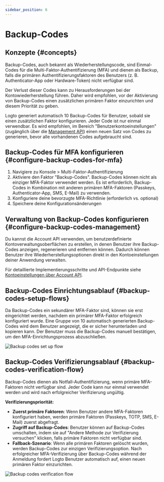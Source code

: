 ```yaml
---
sidebar_position: 6
---
```


# Backup-Codes

## Konzepte \{#concepts}

Backup-Codes, auch bekannt als Wiederherstellungscode, sind Einmal-Codes für die Multi-Faktor-Authentifizierung (MFA) und dienen als Backup, falls die primären Authentifizierungsfaktoren des Benutzers (z. B. Authenticator-App oder Hardware-Token) nicht verfügbar sind.

Der Verlust dieser Codes kann zu Herausforderungen bei der Kontowiederherstellung führen. Daher wird empfohlen, vor der Aktivierung von Backup-Codes einen zusätzlichen primären Faktor einzurichten und diesem Priorität zu geben.

Logto generiert automatisch 10 Backup-Codes für Benutzer, sobald sie einen zusätzlichen Faktor konfigurieren. Jeder Code ist nur einmal verwendbar. Es wird empfohlen, im Bereich "Benutzerkontoeinstellungen" (zugänglich über die [Management API](/integrate-logto/interact-with-management-api/)) einen neuen Satz von Codes zu generieren, bevor alle vorhandenen Codes aufgebraucht sind.

## Backup-Codes für MFA konfigurieren \{#configure-backup-codes-for-mfa}

1. Navigiere zu <CloudLink to="/mfa">Konsole > Multi-Faktor-Authentifizierung</CloudLink>
2. Aktiviere den Faktor "Backup-Codes". Backup-Codes können nicht als einziger MFA-Faktor verwendet werden. Es ist erforderlich, Backup-Codes in Kombination mit anderen primären MFA-Faktoren (Passkeys, Authenticator-App, SMS, E-Mail) zu verwenden.
3. Konfiguriere deine bevorzugte MFA-Richtlinie (erforderlich vs. optional)
4. Speichere deine Konfigurationsänderungen

## Verwaltung von Backup-Codes konfigurieren \{#configure-backup-codes-management}

Du kannst die Account API verwenden, um benutzerdefinierte Kontoverwaltungsoberflächen zu erstellen, in denen Benutzer ihre Backup-Codes anzeigen, regenerieren und entfernen können. Dadurch können Benutzer ihre Wiederherstellungsoptionen direkt in den Kontoeinstellungen deiner Anwendung verwalten.

Für detaillierte Implementierungsschritte und API-Endpunkte siehe [Kontoeinstellungen über Account API](/end-user-flows/account-settings/by-account-api#manage-backup-codes).

## Backup-Codes Einrichtungsablauf \{#backup-codes-setup-flows}

Da Backup-Codes ein sekundärer MFA-Faktor sind, können sie erst eingerichtet werden, nachdem ein primärer MFA-Faktor erfolgreich konfiguriert wurde. Eine Gruppe von 10 automatisch generierten Backup-Codes wird dem Benutzer angezeigt, die er sicher herunterladen und kopieren kann. Der Benutzer muss die Backup-Codes manuell bestätigen, um den MFA-Einrichtungsprozess abzuschließen.

<img src="/img/assets/backup-codes-set-up-flow.png" alt="Backup codes set up flow" />

## Backup-Codes Verifizierungsablauf \{#backup-codes-verification-flow}

Backup-Codes dienen als Notfall-Authentifizierung, wenn primäre MFA-Faktoren nicht verfügbar sind. Jeder Code kann nur einmal verwendet werden und wird nach erfolgreicher Verifizierung ungültig.

**Verifizierungspriorität:**

- **Zuerst primäre Faktoren**: Wenn Benutzer andere MFA-Faktoren konfiguriert haben, werden primäre Faktoren (Passkeys, TOTP, SMS, E-Mail) zuerst abgefragt.
- **Zugriff auf Backup-Codes**: Benutzer können auf Backup-Codes umschalten, indem sie auf "Andere Methode zur Verifizierung versuchen" klicken, falls primäre Faktoren nicht verfügbar sind.
- **Fallback-Szenario**: Wenn alle primären Faktoren gelöscht wurden, werden Backup-Codes zur einzigen Verifizierungsoption. Nach erfolgreicher MFA-Verifizierung über Backup-Codes während der Anmeldung fordert Logto Benutzer automatisch auf, einen neuen primären Faktor einzurichten.

<img src="/img/assets/backup-codes-verification-flow.png" alt="Backup codes verification flow" />
